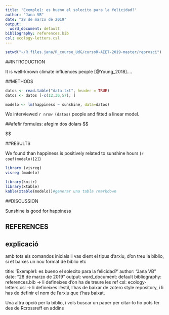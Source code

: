```yaml
---
title: 'Exemple1: es bueno el solecito para la felicidad?'
author: "Jana VB"
date: "28 de marzo de 2019"
output:
  word_document: default
bibliography: references.bib
csl: ecology-letters.csl
---
```

```r
setwd("~/R.files.jana/R_course_UdG/cursoR-AEET-2019-master/reprosci")
```

##INTRODUCTION

It is well-known climate influences people [@Young_2018]....

##METHODS

```r
datos <- read.table("data.txt", header = TRUE)
datos <- datos [-c(12,36,57), ]

```

```r
modelo <- lm(happiness ~ sunshine, data=datos)
```

We interviewed `r nrow (datos)` people and fitted a linear model.

##afefir formules: afegim dos dolars
$$

$$

##RESULTS

We found than happiness is positively related to sunshine hours (`r coef(modelo)[2]`)

```r
library (visreg)
visreg (modelo)
```

```r
library(knitr)
library(xtable)
kable(xtable(modelo))#generar una tabla rmarkdown
```


##DISCUSSION

Sunshine is good for happiness 

## REFERENCES

## explicació 


amb tots els comandos inicials li vas dient el tipus d'arxiu, d'on treu la biblio, si et baixes un nou format de biblio etc

title: 'Exemple1: es bueno el solecito para la felicidad?'
author: "Jana VB"
date: "28 de marzo de 2019"
output:
  word_document: default
bibliography: references.bib -> li defineixes d'on ha de treure les ref
csl: ecology-letters.csl -> li defineixes l'estil, l'has de baixar de zotero style repository, i li has de definir el nom de l'arxiu que t'has baixat. 


Una altra opció per la biblio, i vols buscar un paper per citar-lo ho pots fer des de Rcrossreff en addins